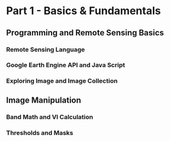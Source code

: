 # Part 1 - Basics & Fundamentals

## Programming and Remote Sensing Basics 

### Remote Sensing Language

### Google Earth Engine API and Java Script

### Exploring Image and Image Collection

## Image Manipulation

### Band Math and VI Calculation

### Thresholds and Masks